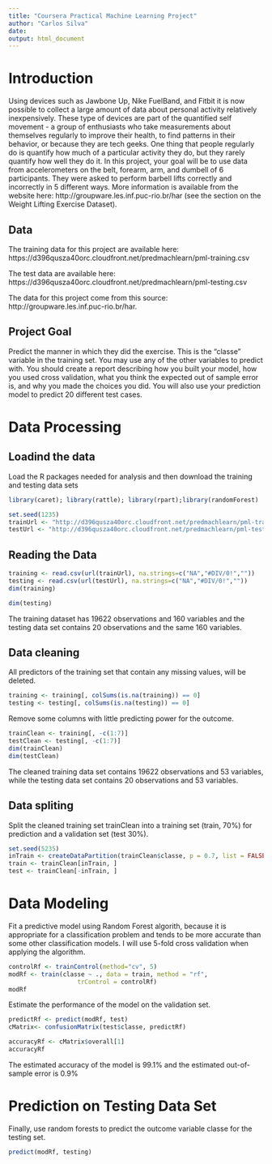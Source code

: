 ```yaml
---
title: "Coursera Practical Machine Learning Project"
author: "Carlos Silva"
date:
output: html_document
---
```


# Introduction

Using devices such as Jawbone Up, Nike FuelBand, and Fitbit it is now possible to collect a large amount of data about personal activity relatively inexpensively. These type of devices are part of the quantified self movement - a group of enthusiasts who take measurements about themselves regularly to improve their health, to find patterns in their behavior, or because they are tech geeks. One thing that people regularly do is quantify how much of a particular activity they do, but they rarely quantify how well they do it. In this project, your goal will be to use data from accelerometers on the belt, forearm, arm, and dumbell of 6 participants. They were asked to perform barbell lifts correctly and incorrectly in 5 different ways. More information is available from the website here: http://groupware.les.inf.puc-rio.br/har (see the section on the Weight Lifting Exercise Dataset).

## Data

The training data for this project are available here: https://d396qusza40orc.cloudfront.net/predmachlearn/pml-training.csv

The test data are available here: https://d396qusza40orc.cloudfront.net/predmachlearn/pml-testing.csv

The data for this project come from this source: http://groupware.les.inf.puc-rio.br/har.

## Project Goal

Predict the manner in which they did the exercise. This is the "classe" variable in the training set. You may use any of the other variables to predict with. You should create a report describing how you built your model, how you used cross validation, what you think the expected out of sample error is, and why you made the choices you did. You will also use your prediction model to predict 20 different test cases.


# Data Processing

## Loadind the data

Load the R packages needed for analysis and then download the training and testing data sets

```r
library(caret); library(rattle); library(rpart);library(randomForest)
```

```r
set.seed(1235)
trainUrl <- "http://d396qusza40orc.cloudfront.net/predmachlearn/pml-training.csv"
testUrl <- "http://d396qusza40orc.cloudfront.net/predmachlearn/pml-testing.csv"
```

## Reading the Data

```r
training <- read.csv(url(trainUrl), na.strings=c("NA","#DIV/0!",""))
testing <- read.csv(url(testUrl), na.strings=c("NA","#DIV/0!",""))
dim(training)
```

```r
dim(testing)
```

The training dataset has 19622 observations and 160 variables and the testing data set contains 20 observations and the same 160 variables.

## Data cleaning

All predictors of the training set that contain any missing values, will be deleted.

```r
training <- training[, colSums(is.na(training)) == 0]
testing <- testing[, colSums(is.na(testing)) == 0]
```

Remove some columns with little predicting power for the outcome.

```r
trainClean <- training[, -c(1:7)]
testClean <- testing[, -c(1:7)]
dim(trainClean)
dim(testClean)
```

The cleaned training data set contains 19622 observations and 53 variables, while the testing data set contains 20 observations and 53 variables.

## Data spliting

Split the cleaned training set trainClean into a training set (train, 70%) for prediction and a validation set (test 30%).

```r
set.seed(5235) 
inTrain <- createDataPartition(trainClean$classe, p = 0.7, list = FALSE)
train <- trainClean[inTrain, ]
test <- trainClean[-inTrain, ]
```

# Data Modeling

Fit a predictive model using Random Forest algorith, because it is appropriate for a classification problem and tends to be more accurate than some other classification models. I will use 5-fold cross validation when applying the algorithm.


```r
controlRf <- trainControl(method="cv", 5)
modRf <- train(classe ~ ., data = train, method = "rf", 
                   trControl = controlRf)
modRf
```

Estimate the performance of the model on the validation set.
 
```r
predictRf <- predict(modRf, test)
cMatrix<- confusionMatrix(test$classe, predictRf) 
```

```r
accuracyRf <- cMatrix$overall[1]
accuracyRf

```


The estimated accuracy of the model is 99.1% and the estimated out-of-sample error is 0.9%

# Prediction on Testing Data Set

Finally, use random forests to predict the outcome variable classe for the testing set.

```r
predict(modRf, testing)
```

